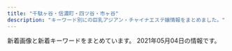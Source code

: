```yaml
---
title: "千駄ヶ谷・信濃町・四ツ谷・市ヶ谷"
description: "キーワード別にの巨乳アジアン・チャイナエステ嬢情報をまとめました。"
---
```


新着画像と新着キーワードをまとめています。
2021年05月04日の情報です。

<DmmAffiliateIns />
<KeywordTable
  shops={
    [
    {
        "img_links": [
            "http://xn--vckg5a9gug.in.net/images/fbf.jpg",
            "http://xn--vckg5a9gug.in.net/images/top.jpg",
            "http://xn--vckg5a9gug.in.net/images/cg01.jpg",
            "http://xn--vckg5a9gug.in.net/images/tit2.jpg",
            "http://xn--vckg5a9gug.in.net/images/cg03.jpg",
            "http://xn--vckg5a9gug.in.net/link/menlog.jpg",
            "http://xn--vckg5a9gug.in.net/images/tit5.jpg",
            "http://xn--vckg5a9gug.in.net/images/tit3.jpg",
            "http://xn--vckg5a9gug.in.net/images/sys.jpg",
            "http://xn--vckg5a9gug.in.net/images/no.png",
            "http://xn--vckg5a9gug.in.net/images/cg04.jpg",
            "http://xn--vckg5a9gug.in.net/images/fbt.jpg",
            "http://xn--vckg5a9gug.in.net/images/cg02.jpg",
            "http://xn--vckg5a9gug.in.net/images/fla.jpg",
            "http://xn--vckg5a9gug.in.net/images/tit4.jpg",
            "http://xn--vckg5a9gug.in.net/images/tit1.jpg"
        ],
        "name": "Moon",
        "url": "http://xn--vckg5a9gug.in.net/",
        "keywords": {
            "D": 4,
            "85": 1,
            "86": 3
        },
        "station": "\u9eb9\u753a\u99c51\u756a\u51fa\u53e3"
    },
    {
        "img_links": [
            "https://tanpopo.tyo.cm/photos/sites/43/2021/04/2021041102041811.jpg",
            "https://tanpopo.tyo.cm/photos/sites/43/2021/04/2021041102041585.jpg",
            "https://tanpopo.tyo.cm/photos/sites/43/2021/03/2021031408034074.jpg",
            "https://tanpopo.tyo.cm/photos/sites/43/2021/04/2021042009410236.jpg",
            "https://tanpopo.tyo.cm/photos/sites/43/2021/03/2021031408034382.jpg",
            "https://tanpopo.tyo.cm/images/service4.jpg",
            "https://tanpopo.tyo.cm/images/sp_mainimg.jpg",
            "https://tanpopo.tyo.cm/photos/sites/43/2021/04/2021042009410355.jpg",
            "https://tanpopo.tyo.cm/images/pagetop.png",
            "https://tanpopo.tyo.cm/images/img_teaser.jpg",
            "https://tanpopo.tyo.cm/photos/sites/43/2021/03/2021031408034299.jpg",
            "https://tanpopo.tyo.cm/photos/sites/43/2021/04/2021041907343346.jpg",
            "https://tanpopo.tyo.cm/photos/sites/43/2021/04/2021041102041633.jpg",
            "https://tanpopo.tyo.cm/photos/sites/43/2021/04/2021041102041776.jpg",
            "https://tanpopo.tyo.cm/photos/sites/43/2021/04/2021041907342674.jpg",
            "https://tanpopo.tyo.cm/photos/sites/43/2021/04/2021042009410434.jpg",
            "https://tanpopo.tyo.cm/images/service1.jpg",
            "https://tanpopo.tyo.cm/photos/sites/43/2021/03/2021031408034196.jpg",
            "https://tanpopo.tyo.cm/photos/sites/43/2021/04/2021042009410397.jpg",
            "https://tanpopo.tyo.cm/images/sp_img_teaser.jpg",
            "https://tanpopo.tyo.cm/images/service3.jpg",
            "https://tanpopo.tyo.cm/images/mainimg.jpg",
            "https://tanpopo.tyo.cm/images/service2.jpg",
            "https://tanpopo.tyo.cm/photos/sites/43/2021/03/2021032601573011.jpg",
            "https://tanpopo.tyo.cm/photos/sites/43/2021/03/2021032601572729.jpg",
            "https://tanpopo.tyo.cm/photos/sites/43/2021/03/2021032601572927.jpg",
            "https://tanpopo.tyo.cm/photos/sites/43/2021/03/202103260157281.jpg"
        ],
        "keywords": {
            "85": 24,
            "D": 40,
            "84": 4,
            "E": 4,
            "86": 12,
            "C": 20,
            "87": 4
        },
        "name": "\u305f\u3093\u307d\u307d",
        "station": "\u56db\u8c37\u4e09\u4e01\u76ee\u99c52\u756a",
        "url": "https://tanpopo.tyo.cm/"
    },
    {
        "img_links": [
            "http://e-yotsuya.net/images/baner2.jpg",
            "http://e-yotsuya.net/images/tite-staff.jpg",
            "http://e-yotsuya.net/images/g2.jpg",
            "http://e-yotsuya.net/images/tite-staff1.jpg",
            "http://e-yotsuya.net/images/g7.jpg",
            "http://e-yotsuya.net/images/top2.png",
            "http://e-yotsuya.net/images/room.jpg",
            "http://e-yotsuya.net/images/g5.jpg",
            "http://e-yotsuya.net/images/mobile.png",
            "http://e-yotsuya.net/images/news-tit1.jpg",
            "http://e-yotsuya.net/images/g8.jpg",
            "http://e-yotsuya.net/images/baner.jpg",
            "http://e-yotsuya.net/images/g4.jpg",
            "http://e-yotsuya.net/images/g1.jpg",
            "http://e-yotsuya.net/images/news-tit.png",
            "http://e-yotsuya.net/images/g9.jpg",
            "http://e-yotsuya.net/images/g6.jpg",
            "http://e-yotsuya.net/images/g3.jpg",
            "http://e-yotsuya.net/images/top.jpg"
        ],
        "station": "JR\u56db\u30c4\u8c37\u99c5\u8d64\u5742\u53e3",
        "name": "\u30b9\u30de\u30a4\u30eb",
        "url": "http://e-yotsuya.net/",
        "keywords": {
            "C": 14
        }
    },
    {
        "station": "\u56db\u8c37\u4e09\u4e01\u76ee\u99c53\u756a\u53e3",
        "name": "\u8594\u8587",
        "img_links": [
            "http://www.bara.relaxjp.info/img/goback.jpg",
            "http://www.bara.relaxjp.info/files/002-02.jpg",
            "http://www.bara.relaxjp.info/images/slider/2.jpg",
            "http://www.bara.relaxjp.info/img/ttl_therapist_top.png",
            "http://www.bara.relaxjp.info/img/ttl_info.png",
            "http://www.bara.relaxjp.info/images/slider/1.jpg",
            "http://www.bara.relaxjp.info/files/003.jpg",
            "http://www.bara.relaxjp.info/files/002.jpg",
            "http://www.bara.relaxjp.info/img/pickup.jpg",
            "http://www.bara.relaxjp.info/files/005-02.jpg",
            "http://www.bara.relaxjp.info/files/001-02.jpg",
            "http://www.bara.relaxjp.info/img/ttl_news.png",
            "http://www.bara.relaxjp.info/files/001.jpg",
            "http://www.bara.relaxjp.info/img/btn_side_mobile.jpg",
            "http://www.bara.relaxjp.info/files/005.jpg",
            "http://www.bara.relaxjp.info/images/slider/3.jpg",
            "http://www.bara.relaxjp.info/files/003-02.jpg",
            "http://www.bara.relaxjp.info/img/tel.png"
        ],
        "keywords": {
            "86": 2,
            "D": 8,
            "87": 6,
            "C": 12
        },
        "url": "http://www.bara.relaxjp.info/"
    },
    {
        "img_links": [
            "http://1819-kizuna.work/i/img/s1.jpg",
            "http://1819-kizuna.work/img/st023.jpg",
            "http://1819-kizuna.work/i/img/s3.jpg",
            "http://1819-kizuna.work/i/img/s6.jpg",
            "http://1819-kizuna.work/img/skr.png",
            "http://1819-kizuna.work/i/img/st24.jpg",
            "http://1819-kizuna.work/i/img/s4.jpg",
            "http://1819-kizuna.work/i/img/st30.jpg",
            "http://1819-kizuna.work/i/img/s2.jpg",
            "http://1819-kizuna.work/i/img/st030.jpg",
            "http://1819-kizuna.work/img/st23.jpg",
            "http://1819-kizuna.work/i/img/skr.png",
            "http://1819-kizuna.work/img/st031.jpg",
            "http://1819-kizuna.work/i/img/jk.jpg",
            "http://1819-kizuna.work/img/1F353.png",
            "http://1819-kizuna.work/i/img/st23.jpg",
            "http://1819-kizuna.work/i/img/st031.jpg",
            "http://1819-kizuna.work/img/s23.jpg",
            "http://1819-kizuna.work/i/img/r4.jpg",
            "http://1819-kizuna.work/img/1F431.png",
            "http://1819-kizuna.work/img/s25.jpg",
            "http://1819-kizuna.work/i/img/r3.jpg",
            "http://1819-kizuna.work/img/s31.jpg",
            "http://1819-kizuna.work/img/1F351.png",
            "http://1819-kizuna.work/img/s30.jpg",
            "http://1819-kizuna.work/img/1F60A.png",
            "http://1819-kizuna.work/img/1F33C.png",
            "http://1819-kizuna.work/img/jk.jpg",
            "http://1819-kizuna.work/i/img/st25.jpg",
            "http://1819-kizuna.work/img/st030.jpg",
            "http://1819-kizuna.work/img/botton.jpg",
            "http://1819-kizuna.work/i/img/r2.jpg",
            "http://1819-kizuna.work/img/st30.jpg",
            "http://1819-kizuna.work/img/st24.jpg",
            "http://1819-kizuna.work/img/s24.jpg",
            "http://1819-kizuna.work/img/1F339.png",
            "http://1819-kizuna.work/i/img/st024.jpg",
            "http://1819-kizuna.work/i/img/st023.jpg",
            "http://1819-kizuna.work/img/st25.jpg",
            "http://1819-kizuna.work/img/bottom.jpg",
            "http://1819-kizuna.work/i/img/st31.jpg",
            "http://1819-kizuna.work/i/img/s5.jpg",
            "http://1819-kizuna.work/img/fla.jpg",
            "http://1819-kizuna.work/img/st024.jpg",
            "http://1819-kizuna.work/img/st31.jpg",
            "http://1819-kizuna.work/i/img/r1.jpg",
            "http://1819-kizuna.work/img/mo.png"
        ],
        "name": "1819\uff5e\u7d46",
        "station": "\u56db\u8c37\u4e09\u4e01\u76ee\u99c53\u756a\u51fa\u53e3",
        "keywords": {
            "85": 4,
            "84": 2,
            "D": 5,
            "86": 2,
            "C": 12
        },
        "url": "http://1819-kizuna.work/"
    },
    {
        "station": "\u56db\u30c4\u8c37\u99c52\u756a\u53e3",
        "keywords": {
            "E": 3,
            "C": 20,
            "D": 16,
            "\u30bb\u30af\u30b7\u30fc": 2
        },
        "name": "\u30c6\u30a3\u30e9\u30df\u30b9",
        "url": "https://juno-esthe.tokyo/",
        "img_links": [
            "https://juno-esthe.tokyo/wp-content/themes/este/img/top-img03.png",
            "https://juno-esthe.tokyo/wp-content/themes/este/img/call.png",
            "https://juno-esthe.tokyo/wp-content/uploads/2021/02/3121tiramisu.jpg",
            "https://juno-esthe.tokyo/wp-content/themes/este/img/1.jpg",
            "https://juno-esthe.tokyo/wp-content/uploads/2021/02/8estrdyfugi.jpg",
            "https://juno-esthe.tokyo/wp-content/themes/este/img/tel_header.png",
            "https://juno-esthe.tokyo/wp-content/uploads/2021/02/78621tiramisu.jpg",
            "https://juno-esthe.tokyo/wp-content/themes/este/img/4.jpg",
            "https://juno-esthe.tokyo/wp-content/uploads/2021/04/8971tiramisu.jpg",
            "https://juno-esthe.tokyo/wp-content/uploads/2021/03/4567tiramisu.jpg",
            "https://juno-esthe.tokyo/wp-content/uploads/2021/02/90876satiramisu.jpg",
            "https://juno-esthe.tokyo/wp-content/uploads/2021/02/12345678tiramisu.jpg",
            "https://juno-esthe.tokyo/wp-content/uploads/2021/04/87612tiramisu.jpg",
            "https://juno-esthe.tokyo/wp-content/themes/este/img/tel_footer.png",
            "https://juno-esthe.tokyo/wp-content/uploads/2021/03/31tiramisu.jpg",
            "https://juno-esthe.tokyo/wp-content/uploads/2021/04/89762517tiramisu.jpg",
            "https://juno-esthe.tokyo/wp-content/themes/este/img/2.jpg",
            "https://juno-esthe.tokyo/wp-content/themes/este/img/top-img02.png",
            "https://juno-esthe.tokyo/wp-content/uploads/2021/02/1tiramisu-1.jpg",
            "https://juno-esthe.tokyo/wp-content/uploads/2021/02/3456utiramisu.jpg",
            "https://juno-esthe.tokyo/wp-content/themes/este/img/top-img04.png",
            "https://juno-esthe.tokyo/wp-content/themes/este/img/3.jpg",
            "https://juno-esthe.tokyo/wp-content/themes/este/img/top-img01.png",
            "https://juno-esthe.tokyo/wp-content/uploads/2021/02/567tiramisu.jpg",
            "https://juno-esthe.tokyo/wp-content/themes/este/img/top-img05.png"
        ]
    },
    {
        "url": "http://l-rlx.com/",
        "name": "\u30aa\u30fc\u30ed\u30e9",
        "keywords": {
            "C": 17,
            "88": 2,
            "84": 2,
            "86": 4,
            "D": 6,
            "85": 4,
            "95": 2,
            "87": 4
        },
        "img_links": [
            "http://l-rlx.com/images/index_05.jpg",
            "http://l-rlx.com/images/index_21.jpg",
            "http://l-rlx.com/images/index_06.jpg",
            "http://l-rlx.com/s/images/t3.jpg",
            "http://l-rlx.com/s/images/pc.png",
            "http://l-rlx.com/images/index_14.jpg",
            "http://l-rlx.com/images/03.jpg",
            "http://l-rlx.com/s/images/slider/next.png",
            "http://l-rlx.com/s/images/t1.jpg",
            "http://l-rlx.com/s/uploads/08.jpg",
            "http://l-rlx.com/s/uploads/02.jpg",
            "http://l-rlx.com/girl/01.jpg",
            "http://l-rlx.com/images/index_02.jpg",
            "http://l-rlx.com/images/02.jpg",
            "http://l-rlx.com/s/image/nav_sys.png",
            "http://l-rlx.com/girl/00.jpg",
            "http://l-rlx.com/s/images/service_01.png",
            "http://l-rlx.com/s/uploads/01.jpg",
            "http://l-rlx.com/s/uploads/03.jpg",
            "http://l-rlx.com/images/index_16.jpg",
            "http://l-rlx.com/images/index_17.jpg",
            "http://l-rlx.com/girl/09.jpg",
            "http://l-rlx.com/images/info.jpg",
            "http://l-rlx.com/images/index_12.jpg",
            "http://l-rlx.com/s/image/nav_topics.png",
            "http://l-rlx.com/images/index_03.jpg",
            "http://l-rlx.com/images/info_09.jpg",
            "http://l-rlx.com/s/images/okubokomachi.jpg",
            "http://l-rlx.com/girl/04.jpg",
            "http://l-rlx.com/girl/05.jpg",
            "http://l-rlx.com/girl/02.jpg",
            "http://l-rlx.com/s/images/tel.png",
            "http://l-rlx.com/s/images/top_2.jpg",
            "http://l-rlx.com/s/images/t4.jpg",
            "http://l-rlx.com/s/uploads/09.jpg",
            "http://l-rlx.com/s/uploads/07.jpg",
            "http://l-rlx.com/s/image/nav_top.png",
            "http://l-rlx.com/s/images/service_03.png",
            "http://l-rlx.com/images/rec.jpg",
            "http://l-rlx.com/images/index_20.jpg",
            "http://l-rlx.com/s/images/service_07.png",
            "http://l-rlx.com/images/index_07.jpg",
            "http://l-rlx.com/girl/03.jpg",
            "http://l-rlx.com/s/image/nav_cast.png",
            "http://l-rlx.com/s/image/nav_hotel.png",
            "http://l-rlx.com/girl/08.jpg",
            "http://l-rlx.com/s/uploads/010.jpg",
            "http://l-rlx.com/s/uploads/06.jpg",
            "http://l-rlx.com/images/index_04.jpg",
            "http://l-rlx.com/s/image/nav_manga.png",
            "http://l-rlx.com/s/images/slider/prev.png",
            "http://l-rlx.com/s/images/iphone.png",
            "http://l-rlx.com/s/images/slider/1.jpg",
            "http://l-rlx.com/images/sub_09.jpg",
            "http://l-rlx.com/images/rec_09.jpg",
            "http://l-rlx.com/s/uploads/05.jpg",
            "http://l-rlx.com/images/index_01.jpg",
            "http://l-rlx.com/s/images/slider/2.jpg",
            "http://l-rlx.com/s/uploads/04.jpg",
            "http://l-rlx.com/images/01.jpg",
            "http://l-rlx.com/images/staff_09.jpg",
            "http://l-rlx.com/s/images/slider/3.jpg",
            "http://l-rlx.com/s/images/t2.jpg"
        ],
        "station": "\u56db\u8c37\u4e09\u4e01\u76ee\u99c52\u756a\u53e3"
    },
    {
        "station": "\u56db\u8c37\u4e09\u4e01\u76ee\u99c52\u756a",
        "url": "http://lakulaku.info/",
        "name": "\u767e\u5408",
        "img_links": [
            "http://lakulaku.info/img/5-4.jpg",
            "http://lakulaku.info/images/staff/sizuka.jpg",
            "http://lakulaku.info/images/staff/nena.jpg",
            "http://lakulaku.info/images/staff/momo.jpg",
            "http://lakulaku.info/img/5-1.jpg",
            "http://lakulaku.info/img/5-5.jpg",
            "http://lakulaku.info/images/staff/5-5.jpg",
            "http://lakulaku.info/images/staff/mari.jpg",
            "http://lakulaku.info/images/staff/ai.jpg",
            "http://lakulaku.info/images/staff/ai-a.jpg",
            "http://lakulaku.info/images/staff/s06.jpg",
            "http://lakulaku.info/img/s06.jpg",
            "http://lakulaku.info/img/rina.jpg",
            "http://lakulaku.info/images/newtit.png",
            "http://lakulaku.info/images/staff/yumi.jpg",
            "http://lakulaku.info/img/5-3.jpg",
            "http://lakulaku.info/images/staff/5-1.jpg",
            "http://lakulaku.info/img/5-2.jpg",
            "http://lakulaku.info/images/titestaff.png",
            "http://lakulaku.info/images/top.jpg",
            "http://lakulaku.info/images/staff/rina.jpg",
            "http://lakulaku.info/images/staff/5-2.jpg",
            "http://lakulaku.info/images/mobile.png",
            "http://lakulaku.info/swf/baner.jpg",
            "http://lakulaku.info/images/staff/5-4.jpg",
            "http://lakulaku.info/images/staff/5-3.jpg"
        ],
        "keywords": {}
    },
    {
        "keywords": {
            "83": 18,
            "84": 18,
            "87": 18,
            "D": 252,
            "85": 108,
            "C": 54,
            "82": 18,
            "86": 126
        },
        "name": "\u5149\u540d",
        "img_links": [
            "http://aqua.jpn.cm/images/3.jpg",
            "http://aqua.jpn.cm/photos/sites/16/2018/01/2018013112184869.jpg",
            "http://aqua.jpn.cm/photos/sites/16/2018/01/2018011007032034.jpg",
            "http://aqua.jpn.cm/photos/sites/16/2021/03/2021032308500758.jpg",
            "http://aqua.jpn.cm/photos/sites/16/2018/01/2018011007031899.jpg",
            "http://aqua.jpn.cm/photos/sites/16/2020/10/2020100906522289.jpg",
            "http://aqua.jpn.cm/images/room2.jpg",
            "http://aqua.jpn.cm/photos/sites/16/2019/02/2019020108033676.jpg",
            "http://aqua.jpn.cm/photos/sites/16/2021/03/2021032308500056.jpg",
            "http://aqua.jpn.cm/images/2.jpg",
            "http://aqua.jpn.cm/photos/sites/16/2018/01/2018011007031662.jpg",
            "http://aqua.jpn.cm/images/line.jpg",
            "http://aqua.jpn.cm/photos/sites/16/2021/01/2021011401054262.jpg",
            "http://aqua.jpn.cm/images/s_news.jpg",
            "http://aqua.jpn.cm/photos/sites/16/2020/10/2020100508293240.jpg",
            "http://aqua.jpn.cm/images/room3.jpg",
            "http://aqua.jpn.cm/photos/sites/16/2018/05/2018052105590585.jpg",
            "http://aqua.jpn.cm/images/s_pick.png",
            "http://aqua.jpn.cm/images/s_staff.png",
            "http://aqua.jpn.cm/photos/sites/16/2021/03/2021030106235633.jpg",
            "http://aqua.jpn.cm/photos/sites/16/2021/03/2021031006535594.jpg",
            "http://aqua.jpn.cm/photos/sites/16/2019/03/2019031107062221.jpg",
            "http://aqua.jpn.cm/images/1.jpg",
            "http://aqua.jpn.cm/images/mobile.jpg",
            "http://aqua.jpn.cm/photos/sites/16/2020/09/2020091507031094.jpg",
            "http://aqua.jpn.cm/photos/sites/16/2020/04/2020040301184076.jpg",
            "http://aqua.jpn.cm/photos/sites/16/2020/03/2020030507254950.jpg",
            "http://aqua.jpn.cm/images/room1.jpg",
            "http://aqua.jpn.cm/images/room5.jpg",
            "http://aqua.jpn.cm/images/room4.jpg",
            "http://aqua.jpn.cm/images/top.png",
            "http://aqua.jpn.cm/photos/sites/16/2020/12/2020120208263886.jpg"
        ],
        "station": "\u56db\u8c37\u4e09\u4e01\u76ee\u99c52\u756a\u51fa\u53e3",
        "url": "http://aqua.jpn.cm/"
    },
    {
        "url": "http://e-rosa.net/",
        "name": "ROSA",
        "img_links": [
            "http://e-rosa.net/images/nei_01.png",
            "http://e-rosa.net/images/tite-magazine.png",
            "http://e-rosa.net/images/aya1.jpg",
            "http://e-rosa.net/images/access3.jpg",
            "http://e-rosa.net/images/sejutu5.jpg",
            "http://e-rosa.net/images/005.jpg",
            "http://e-rosa.net/images/news_top.jpg",
            "http://e-rosa.net/images/rimi.jpg",
            "http://e-rosa.net/images/yuri.jpg",
            "http://e-rosa.net/images/k1.jpg",
            "http://e-rosa.net/images/haruka.jpg",
            "http://e-rosa.net/images/girlx_top.png",
            "http://e-rosa.net/images/yuyu.jpg",
            "http://e-rosa.net/images/news_bottom.jpg",
            "http://e-rosa.net/images/sejutu1.jpg",
            "http://e-rosa.net/images/tite-staff.png",
            "http://e-rosa.net/images/risa.jpg",
            "http://e-rosa.net/images/right_bottom.png",
            "http://e-rosa.net/images/004.jpg",
            "http://e-rosa.net/images/pagetop.png",
            "http://e-rosa.net/images/right_top.png",
            "http://e-rosa.net/images/te1.jpg",
            "http://e-rosa.net/images/tite-link.png",
            "http://e-rosa.net/images/mimi.jpg",
            "http://e-rosa.net/images/g1.jpg",
            "http://e-rosa.net/images/yuna.jpg",
            "http://e-rosa.net/images/ha.jpg",
            "http://e-rosa.net/images/mio.jpg",
            "http://e-rosa.net/images/sejutu2.jpg",
            "http://e-rosa.net/images/g13.jpg",
            "http://e-rosa.net/images/006.jpg",
            "http://e-rosa.net/images/001.jpg",
            "http://e-rosa.net/images/girl_top.png",
            "http://e-rosa.net/images/ddd.jpg",
            "http://e-rosa.net/images/sejutu6.jpg",
            "http://e-rosa.net/images/misa1.jpg",
            "http://e-rosa.net/images/meyi1.jpg",
            "http://e-rosa.net/images/002.jpg",
            "http://e-rosa.net/images/nei_03.png",
            "http://e-rosa.net/images/meyi2.jpg",
            "http://e-rosa.net/images/rina1.jpg",
            "http://e-rosa.net/images/noimage.jpg",
            "http://e-rosa.net/images/rina0.jpg",
            "http://e-rosa.net/images/yuyi.jpg",
            "http://e-rosa.net/images/te2.jpg",
            "http://e-rosa.net/images/girl_01.png",
            "http://e-rosa.net/images/003.jpg",
            "http://e-rosa.net/images/girl_03.png",
            "http://e-rosa.net/images/te3.jpg",
            "http://e-rosa.net/images/aya2.jpg",
            "http://e-rosa.net/images/ayaka.jpg",
            "http://e-rosa.net/images/rina2.jpg",
            "http://e-rosa.net/images/grande.jpg",
            "http://e-rosa.net/images/009.jpg",
            "http://e-rosa.net/images/gg1.png"
        ],
        "station": "\u56db\u8c37\u4e09\u4e01\u76ee\u99c52\u756a",
        "keywords": {}
    }
]
}
/>
<DmmAffiliateScript />
